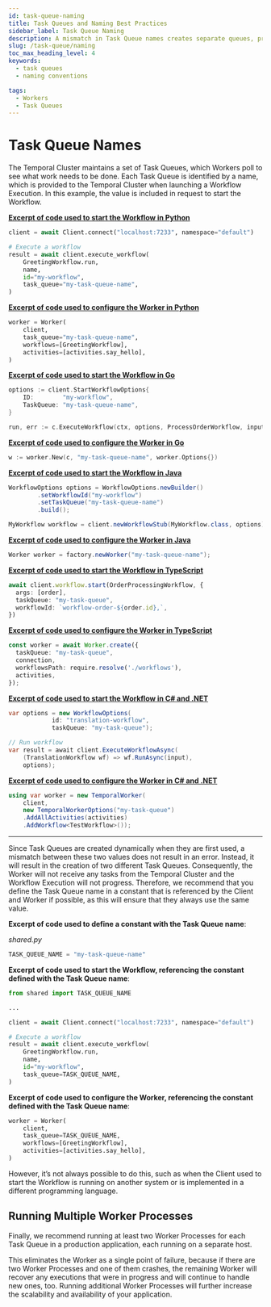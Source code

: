 ```yaml
---
id: task-queue-naming
title: Task Queues and Naming Best Practices
sidebar_label: Task Queue Naming
description: A mismatch in Task Queue names creates separate queues, preventing the Worker from receiving tasks and stalling Workflow Execution.
slug: /task-queue/naming
toc_max_heading_level: 4
keywords:
  - task queues
  - naming conventions

tags:
  - Workers
  - Task Queues
---
```


# Task Queue Names

The Temporal Cluster maintains a set of Task Queues, which Workers poll to see
what work needs to be done. Each Task Queue is identified by a name, which is
provided to the Temporal Cluster when launching a Workflow Execution. In this
example, the value is included in request to start the Workflow.



<Tabs groupId="start-workflow-configure-worker-by-sdk" queryString>

<TabItem value="python" label="Python">

**[Excerpt of code used to start the Workflow in Python](/develop/java/core-application#develop-workflows)**

```python
client = await Client.connect("localhost:7233", namespace="default")

# Execute a workflow
result = await client.execute_workflow(
    GreetingWorkflow.run,
    name,
    id="my-workflow",
    task_queue="my-task-queue-name",
)
```

**[Excerpt of code used to configure the Worker in Python](/develop/java/core-application#develop-workflows)**


```python
worker = Worker(
    client,
    task_queue="my-task-queue-name",
    workflows=[GreetingWorkflow],
    activities=[activities.say_hello],
)
```

</TabItem>
<TabItem value="go" label="Go">

**[Excerpt of code used to start the Workflow in Go](/develop/php/core-application#develop-workflows)**

```go
options := client.StartWorkflowOptions{
    ID:        "my-workflow",
    TaskQueue: "my-task-queue-name",
}

run, err := c.ExecuteWorkflow(ctx, options, ProcessOrderWorkflow, input)
```

**[Excerpt of code used to configure the Worker in Go](/develop/php/core-application#develop-workflows)**

```go
w := worker.New(c, "my-task-queue-name", worker.Options{})
```

</TabItem>
<TabItem value="java" label="Java">

**[Excerpt of code used to start the Workflow in Java](/develop/python/core-application#develop-workflows)**

```java
WorkflowOptions options = WorkflowOptions.newBuilder()
        .setWorkflowId("my-workflow")
        .setTaskQueue("my-task-queue-name")
        .build();

MyWorkflow workflow = client.newWorkflowStub(MyWorkflow.class, options);
```

**[Excerpt of code used to configure the Worker in Java](/develop/python/core-application#develop-workflows)**

```java
Worker worker = factory.newWorker("my-task-queue-name");
```

</TabItem>
<TabItem value="typescript" label="Typescript">

**[Excerpt of code used to start the Workflow in TypeScript](/develop/typescript/core-application#develop-workflows)**

```typescript
await client.workflow.start(OrderProcessingWorkflow, {
  args: [order],
  taskQueue: "my-task-queue",
  workflowId: `workflow-order-${order.id},`,
})
```

**[Excerpt of code used to configure the Worker in TypeScript](/develop/typescript/core-application#develop-workflows)**

```typescript
const worker = await Worker.create({
  taskQueue: "my-task-queue",
  connection,
  workflowsPath: require.resolve('./workflows'),
  activities,
});
```

</TabItem>
<TabItem value="dotnet" label=".NET">

**[Excerpt of code used to start the Workflow in C# and .NET](/develop/dotnet/core-application#develop-workflow)**

```csharp
var options = new WorkflowOptions(
            id: "translation-workflow",
            taskQueue: "my-task-queue");

// Run workflow
var result = await client.ExecuteWorkflowAsync(
    (TranslationWorkflow wf) => wf.RunAsync(input),
    options);
```

**[Excerpt of code used to configure the Worker in C# and .NET](/develop/dotnet/core-application#develop-workflow)**

```csharp
using var worker = new TemporalWorker(
    client,
    new TemporalWorkerOptions("my-task-queue")
    .AddAllActivities(activities)
    .AddWorkflow<TestWorkflow>());
```



</TabItem>

</Tabs>




-----------
Since Task Queues are created dynamically when they are first used, a mismatch
between these two values does not result in an error. Instead, it will result
in the creation of two different Task Queues. Consequently, the Worker will
not receive any tasks from the Temporal Cluster and the Workflow Execution
will not progress. Therefore, we recommend that you define the Task Queue name
in a constant that is referenced by the Client and Worker if possible, as this
will ensure that they always use the same value.

**Excerpt of code used to define a constant with the Task Queue name**:

_shared.py_

```python
TASK_QUEUE_NAME = "my-task-queue-name"
```

**Excerpt of code used to start the Workflow, referencing the constant
defined with the Task Queue name**:

```python
from shared import TASK_QUEUE_NAME

...

client = await Client.connect("localhost:7233", namespace="default")

# Execute a workflow
result = await client.execute_workflow(
    GreetingWorkflow.run,
    name,
    id="my-workflow",
    task_queue=TASK_QUEUE_NAME,
)
```

**Excerpt of code used to configure the Worker, referencing the constant
defined with the Task Queue name**:

```python
worker = Worker(
    client,
    task_queue=TASK_QUEUE_NAME,
    workflows=[GreetingWorkflow],
    activities=[activities.say_hello],
)
```

However, it’s not always possible to do this, such as when the Client used
to start the Workflow is running on another system or is implemented in a
different programming language.

## Running Multiple Worker Processes

Finally, we recommend running at least two Worker Processes for each Task Queue
in a production application, each running on a separate host.

This eliminates the Worker as a single point of failure, because if
there are two Worker Processes and one of them crashes, the remaining
Worker will recover any executions that were in progress and will
continue to handle new ones, too. Running additional Worker Processes
will further increase the scalability and availability of your
application.

